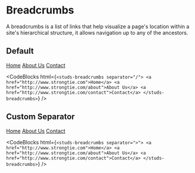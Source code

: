 # Breadcrumbs
<HeaderComponent htmlTag="studs-breadcrumbs" jsxTag="StudsBreadcrumbs" version="Since 2.0" status="Stable" />

A breadcrumbs is a list of links that help visualize a page's location within a site's hierarchical structure, it allows navigation up to any of the ancestors.

## Default

<ResizerFeatures>
<studs-breadcrumbs separator="/">
  <a href="http://www.strongtie.com">Home</a>
  <a href="http://www.strongtie.com/about">About Us</a>
  <a href="http://www.strongtie.com/contact">Contact</a>
</studs-breadcrumbs>
</ResizerFeatures>

<CodeBlocks
  html={`
<studs-breadcrumbs separator="/">
  <a href="http://www.strongtie.com">Home</a>
  <a href="http://www.strongtie.com/about">About Us</a>
  <a href="http://www.strongtie.com/contact">Contact</a>
</studs-breadcrumbs>
  `}
/>

## Custom Separator

<ResizerFeatures>
<studs-breadcrumbs separator=">">
  <a href="http://www.strongtie.com">Home</a>
  <a href="http://www.strongtie.com/about">About Us</a>
  <a href="http://www.strongtie.com/contact">Contact</a>
</studs-breadcrumbs>
</ResizerFeatures>

<CodeBlocks
  html={`
<studs-breadcrumbs separator=">">
  <a href="http://www.strongtie.com">Home</a>
  <a href="http://www.strongtie.com/about">About Us</a>
  <a href="http://www.strongtie.com/contact">Contact</a>
</studs-breadcrumbs>
  `}
/>
